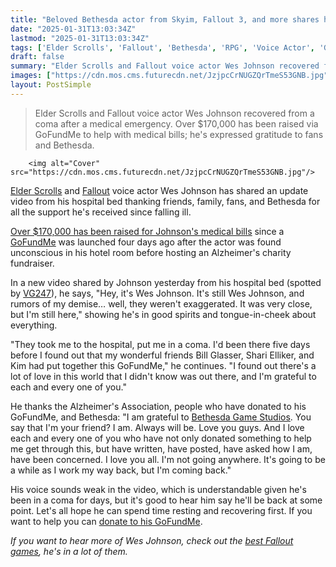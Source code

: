 ```yaml
---
title: "Beloved Bethesda actor from Skyim, Fallout 3, and more shares heartfelt thanks after waking up from a coma and discovering hundreds of people have donated to his medical bills"
date: "2025-01-31T13:03:34Z"
lastmod: "2025-01-31T13:03:34Z"
tags: ['Elder Scrolls', 'Fallout', 'Bethesda', 'RPG', 'Voice Actor', 'Gaming News', 'GoFundMe']
draft: false
summary: "Elder Scrolls and Fallout voice actor Wes Johnson recovered from a coma after a medical emergency.  Over $170,000 has been raised via GoFundMe to help with medical bills; he's expressed gratitude to fans and Bethesda."
images: ["https://cdn.mos.cms.futurecdn.net/JzjpcCrNUGZQrTmeS53GNB.jpg"]
layout: PostSimple
---
```

> Elder Scrolls and Fallout voice actor Wes Johnson recovered from a coma after a medical emergency.  Over $170,000 has been raised via GoFundMe to help with medical bills; he's expressed gratitude to fans and Bethesda.


        <img alt="Cover" src="https://cdn.mos.cms.futurecdn.net/JzjpcCrNUGZQrTmeS53GNB.jpg"/>
        
[<u>Elder Scrolls</u>](https://www.gamesradar.com/elder-scrolls-6-release-date-location-news-races/) and [<u>Fallout</u>](https://www.gamesradar.com/fallout-76-guide/) voice actor Wes Johnson has shared an update video from his hospital bed thanking friends, family, fans, and Bethesda for all the support he's received since falling ill.

[<u>Over $170,000 has been raised for Johnson's medical bills</u>](https://www.gamesradar.com/games/fallout/bethesda-fans-raise-usd140k-for-prolific-vas-medical-bills-as-bethesda-describes-him-as-an-incredibly-talented-and-instrument-part-of-our-games/) since a [<u>GoFundMe</u>](https://www.gofundme.com/f/unleash-the-fury-for-the-love-of-wes-johnson) was launched four days ago after the actor was found unconscious in his hotel room before hosting an Alzheimer's charity fundraiser.

In a new video shared by Johnson yesterday from his hospital bed (spotted by [VG247](https://www.vg247.com/elder-scrolls-fallout-actor-wes-johnson-video-update-after-medical-emergency)), he says, "Hey, it's Wes Johnson. It's still Wes Johnson, and rumors of my demise… well, they weren't exaggerated. It was very close, but I'm still here," showing he's in good spirits and tongue-in-cheek about everything.

"They took me to the hospital, put me in a coma. I'd been there five days before I found out that my wonderful friends Bill Glasser, Shari Elliker, and Kim had put together this GoFundMe," he continues. "I found out there's a lot of love in this world that I didn't know was out there, and I'm grateful to each and every one of you."

He thanks the Alzheimer's Association, people who have donated to his GoFundMe, and Bethesda: "I am grateful to [Bethesda Game Studios](https://www.gamesradar.com/tag/bethesda-game-studios/). You say that I'm your friend? I am. Always will be. Love you guys. And I love each and every one of you who have not only donated something to help me get through this, but have written, have posted, have asked how I am, have been concerned. I love you all. I'm not going anywhere. It's going to be a while as I work my way back, but I'm coming back."

His voice sounds weak in the video, which is understandable given he's been in a coma for days, but it's good to hear him say he'll be back at some point. Let's all hope he can spend time resting and recovering first. If you want to help you can [donate to his GoFundMe](https://www.gofundme.com/f/unleash-the-fury-for-the-love-of-wes-johnson).

*If you want to hear more of Wes Johnson, check out the *[<em>best Fallout games</em>](https://www.gamesradar.com/best-fallout-games/)*, he's in a lot of them.*
        